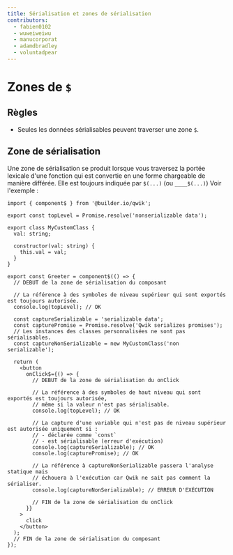 ```yaml
---
title: Sérialisation et zones de sérialisation
contributors:
  - fabien0102
  - wuweiweiwu
  - manucorporat
  - adamdbradley
  - voluntadpear
---
```


# Zones de `$`

## Règles

- Seules les données sérialisables peuvent traverser une zone `$`.

## Zone de sérialisation

Une zone de sérialisation se produit lorsque vous traversez la portée lexicale d'une fonction qui est convertie en une forme chargeable de manière différée. Elle est toujours indiquée par `$(...)` (ou `____$(...)`) Voir l'exemple :

```tsx
import { component$ } from '@builder.io/qwik';

export const topLevel = Promise.resolve('nonserializable data');

export class MyCustomClass {
  val: string;

  constructor(val: string) {
    this.val = val;
  }
}

export const Greeter = component$(() => {
  // DEBUT de la zone de sérialisation du composant

  // La référence à des symboles de niveau supérieur qui sont exportés est toujours autorisée.
  console.log(topLevel); // OK

  const captureSerializable = 'serializable data';
  const capturePromise = Promise.resolve('Qwik serializes promises');
  // Les instances des classes personnalisées ne sont pas sérialisables.
  const captureNonSerializable = new MyCustomClass('non serializable');
  
  return (
    <button
      onClick$={() => {
        // DEBUT de la zone de sérialisation du onClick

        // La référence à des symboles de haut niveau qui sont exportés est toujours autorisée,
        // même si la valeur n'est pas sérialisable.
        console.log(topLevel); // OK

        // La capture d'une variable qui n'est pas de niveau supérieur est autorisée uniquement si :
        // - déclarée comme `const`
        // - est sérialisable (erreur d'exécution)
        console.log(captureSerializable); // OK
        console.log(capturePromise); // OK

        // La référence à captureNonSerializable passera l'analyse statique mais
        // échouera à l'exécution car Qwik ne sait pas comment la sérialiser.
        console.log(captureNonSerializable); // ERREUR D'EXÉCUTION

        // FIN de la zone de sérialisation du onClick
      }}
    >
      click
    </button>
  );
  // FIN de la zone de sérialisation du composant
});
```
